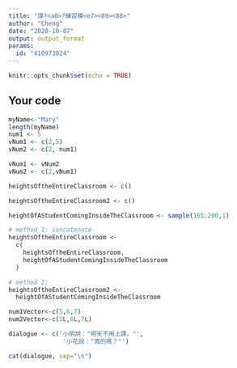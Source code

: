 ---
title: "課?<a0>?練習模<e7><89><88>"
author: "Cheng"
date: "2020-10-07"
output: output_format
params:
  id: "410973024"
---

```{r setup, include=FALSE}
knitr::opts_chunk$set(echo = TRUE)
```

## Your code

```{r}
myName<-"Mary"
length(myName)
num1 <- 5
vNum1 <- c(2,5)
vNum2 <- c(2, num1)
```


```{r}
vNum1 <- vNum2
vNum2 <- c(2,vNum1)
```



```{r}
heightsOftheEntireClassroom <- c()

heightsOftheEntireClassroom2 <- c()
```
```{r}
heightOfAStudentComingInsideTheClassroom <- sample(165:200,1)
```
```{r}
# method 1: concatenate 
heightsOftheEntireClassroom <-
  c(
    heightsOftheEntireClassroom,
    heightOfAStudentComingInsideTheClassroom
  )
```


```{r}
# method 2: 
heightsOftheEntireClassroom2 <-
  heightOfAStudentComingInsideTheClassroom


```
```{r}
num1Vector<-c(5,6,7)
num2Vector<-c(5L,6L,7L)
```


```{r}
dialogue <- c('小明說："明天不用上課。"',
               '小花說："真的嗎？"')
```
```{r}
cat(dialogue, sep="\n") 
```

